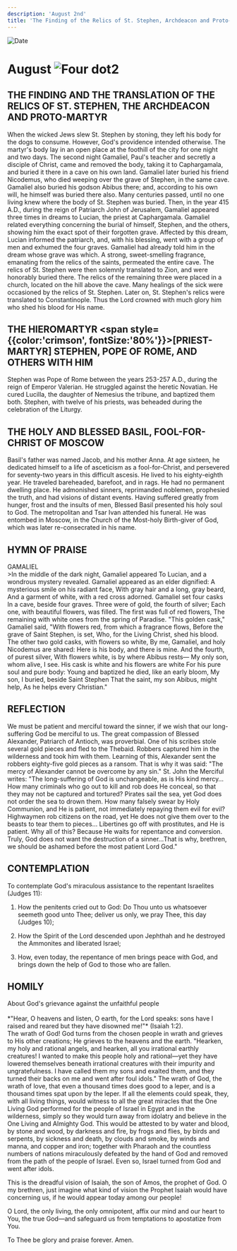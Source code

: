 ```yaml
---
description: 'August 2nd'
title: 'The Finding of the Relics of St. Stephen, Archdeacon and Proto-martyr, Hieromartyr Stephen, Pope of Rome, Blessed Basil the Fool for Christ'
---
```


<RunningHead />
<Image src="/title-imprint.png" height={68} width={50} alt="Date" className="title-imprint"/>

# <div id="date">August <Image className="four-dot" src="/four-dot.png" height={15} width={15} alt="Four dot" />2</div>

## THE FINDING AND THE TRANSLATION OF THE RELICS OF ST. STEPHEN, THE ARCHDEACON AND PROTO-MARTYR

When the wicked Jews slew St. Stephen by stoning, they left his body for the dogs to consume. However, God's providence intended otherwise. The martyr's body lay in an open place at the foothill of the city for one night and two days. The second night Gamaliel, Paul's teacher and secretly a disciple of Christ, came and removed the body, taking it to Caphargamala, and buried it there in a cave on his own land. Gamaliel later buried his friend Nicodemus, who died weeping over the grave of Stephen, in the same cave. Gamaliel also buried his godson Abibus there; and, according to his own will, he himself was buried there also. Many centuries passed, until no one living knew where the body of St. Stephen was buried. Then, in the year 415 A.D., during the reign of Patriarch John of Jerusalem, Gamaliel appeared three times in dreams to Lucian, the priest at Caphargamala. Gamaliel related everything concerning the burial of himself, Stephen, and the others, showing him the exact spot of their forgotten grave. Affected by this dream, Lucian informed the patriarch, and, with his blessing, went with a group of men and exhumed the four graves. Gamaliel had already told him in the dream whose grave was which. A strong, sweet-smelling fragrance, emanating from the relics of the saints, permeated the entire cave. The relics of St. Stephen were then solemnly translated to Zion, and were honorably buried there. The relics of the remaining three were placed in a church, located on the hill above the cave. Many healings of the sick were occasioned by the relics of St. Stephen. Later on, St. Stephen's relics were translated to Constantinople. Thus the Lord crowned with much glory him who shed his blood for His name.

## THE HIEROMARTYR <span style={{color:'crimson', fontSize:'80%'}}>[PRIEST-MARTYR]</span> STEPHEN, POPE OF ROME, AND OTHERS WITH HIM

Stephen was Pope of Rome between the years 253-257 A.D., during the reign of Emperor Valerian. He struggled against the heretic Novatian. He cured Lucilla, the daughter of Nemesius the tribune, and baptized them both. Stephen, with twelve of his priests, was beheaded during the celebration of the Liturgy.

## THE HOLY AND BLESSED BASIL, FOOL-FOR-CHRIST OF MOSCOW

Basil's father was named Jacob, and his mother Anna. At age sixteen, he dedicated himself to a life of asceticism as a fool-for-Christ, and persevered for seventy-two years in this difficult ascesis. He lived to his eighty-eighth year. He traveled bareheaded, barefoot, and in rags. He had no permanent dwelling place. He admonished sinners, reprimanded noblemen, prophesied the truth, and had visions of distant events. Having suffered greatly from hunger, frost and the insults of men, Blessed Basil presented his holy soul to God. The metropolitan and Tsar Ivan attended his funeral. He was entombed in Moscow, in the Church of the Most-holy Birth-giver of God, which was later re-consecrated in his name.


## HYMN OF PRAISE
<div style={{textAlign:'center', color:'crimson', fontWeight:'bold'}}>
GAMALIEL
</div>
>In the middle of the dark night, Gamaliel appeared  
To Lucian, and a wondrous mystery revealed.  
Gamaliel appeared as an elder dignified:  
A mysterious smile on his radiant face,  
With gray hair and a long, gray beard,  
And a garment of white, with a red cross adorned.  
Gamaliel set four casks  
In a cave, beside four graves.  
Three were of gold, the fourth of silver;  
Each one, with beautiful flowers, was filled.  
The first was full of red flowers,  
The remaining with white ones from the spring of Paradise.  
"This golden cask," Gamaliel said,  
"With flowers red, from which a fragrance flows,  
Before the grave of Saint Stephen, is set,  
Who, for the Living Christ, shed his blood.  
The other two gold casks, with flowers so white,  
By me, Gamaliel, and holy Nicodemus are shared:  
Here is his body, and there is mine.  
And the fourth, of purest silver,  
With flowers white, is by where Abibus rests—  
My only son, whom alive, I see.  
His cask is white and his flowers are white  
For his pure soul and pure body:  
Young and baptized he died, like an early bloom,  
My son, I buried, beside Saint Stephen  
That the saint, my son Abibus, might help,  
As he helps every Christian."  


## REFLECTION

We must be patient and merciful toward the sinner, if we wish that our long-suffering God be merciful to us. The great compassion of Blessed Alexander, Patriarch of Antioch, was proverbial. One of his scribes stole several gold pieces and fled to the Thebaid. Robbers captured him in the wilderness and took him with them. Learning of this, Alexander sent the robbers eighty-five gold pieces as a ransom. That is why it was said: "The mercy of Alexander cannot be overcome by any sin." St. John the Merciful writes: "The long-suffering of God is unchangeable, as is His kind mercy… How many criminals who go out to kill and rob does He conceal, so that they may not be captured and tortured? Pirates sail the sea, yet God does not order the sea to drown them. How many falsely swear by Holy Communion, and He is patient, not immediately repaying them evil for evil? Highwaymen rob citizens on the road, yet He does not give them over to the beasts to tear them to pieces… Libertines go off with prostitutes, and He is patient. Why all of this? Because He waits for repentance and conversion. Truly, God does not want the destruction of a sinner…That is why, brethren, we should be ashamed before the most patient Lord God."

## CONTEMPLATION

To contemplate God's miraculous assistance to the repentant Israelites (Judges 11):

1. How the penitents cried out to God: Do Thou unto us whatsoever seemeth good unto Thee; deliver us only, we pray Thee, this day (Judges 10);

2. How the Spirit of the Lord descended upon Jephthah and he destroyed the Ammonites and liberated Israel;

3. How, even today, the repentance of men brings peace with God, and brings down the help of God to those who are fallen.


## HOMILY
<div style={{textAlign:'center', color:'crimson', fontWeight:'bold'}}>
About God's grievance against the unfaithful people
</div>
<br />
<div style={{textAlign:'right'}}>
*"Hear, O heavens and listen, O earth, for the Lord speaks: sons have I raised and reared but they have disowned me!"* (Isaiah 1:2).
</div>
The wrath of God! God turns from the chosen people in wrath and grieves to His other creations; He grieves to the heavens and the earth. "Hearken, my holy and rational angels, and hearken, all you irrational earthly creatures! I wanted to make this people holy and rational—yet they have lowered themselves beneath irrational creatures with their impurity and ungratefulness. I have called them my sons and exalted them, and they turned their backs on me and went after foul idols." The wrath of God, the wrath of love, that even a thousand times does good to a leper, and is a thousand times spat upon by the leper. If all the elements could speak, they, with all living things, would witness to all the great miracles that the One Living God performed for the people of Israel in Egypt and in the wilderness, simply so they would turn away from idolatry and believe in the One Living and Almighty God. This would be attested to by water and blood, by stone and wood, by darkness and fire, by frogs and flies, by birds and serpents, by sickness and death, by clouds and smoke, by winds and manna, and copper and iron; together with Pharaoh and the countless numbers of nations miraculously defeated by the hand of God and removed from the path of the people of Israel. Even so, Israel turned from God and went after idols.

This is the dreadful vision of Isaiah, the son of Amos, the prophet of God. O my brethren, just imagine what kind of vision the Prophet Isaiah would have concerning us, if he would appear today among our people!

O Lord, the only living, the only omnipotent, affix our mind and our heart to You, the true God—and safeguard us from temptations to apostatize from You.

To Thee be glory and praise forever. Amen.